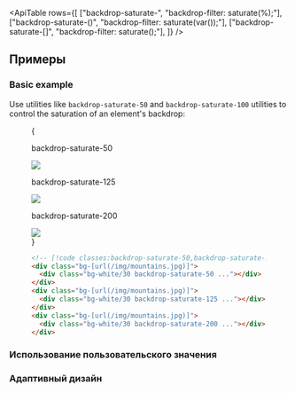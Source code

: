 

<ApiTable
  rows={[
    ["backdrop-saturate-<number>", "backdrop-filter: saturate(<number>%);"],
    ["backdrop-saturate-(<custom-property>)", "backdrop-filter: saturate(var(<custom-property>));"],
    ["backdrop-saturate-[<value>]", "backdrop-filter: saturate(<value>);"],
  ]}
/>

## Примеры

### Basic example

Use utilities like `backdrop-saturate-50` and `backdrop-saturate-100` utilities to control the saturation of an element's backdrop:

<Figure>

<Example padding={false}>
  {
    <div className="flex scroll-p-8 justify-start overflow-scroll sm:block sm:overflow-visible">
      <div className="flex shrink-0 items-center justify-around gap-6 p-8 font-mono font-bold sm:gap-4">
        <div className="flex shrink-0 flex-col items-center">
          <p className="mb-3 text-center font-mono text-sm font-medium text-gray-500 dark:text-gray-400">
            backdrop-saturate-50
          </p>
          <div className="relative">
            <div className="absolute inset-6 size-20 bg-white/30 backdrop-saturate-50"></div>
            <img
              className="size-32 rounded-lg object-cover"
              src="https://images.unsplash.com/photo-1554629947-334ff61d85dc?ixid=MnwxMjA3fDB8MHxwaG90by1wYWdlfHx8fGVufDB8fHx8&ixlib=rb-1.2.1&auto=format&fit=crop&w=1000&h=1000&q=90"
            />
            <div className="absolute inset-0 rounded-lg ring-1 ring-black/10 ring-inset"></div>
          </div>
        </div>
        <div className="flex shrink-0 flex-col items-center">
          <p className="mb-3 text-center font-mono text-sm font-medium text-gray-500 dark:text-gray-400">
            backdrop-saturate-125
          </p>
          <div className="relative">
            <div className="absolute inset-6 size-20 bg-white/30 backdrop-saturate-125"></div>
            <img
              className="size-32 rounded-lg object-cover"
              src="https://images.unsplash.com/photo-1554629947-334ff61d85dc?ixid=MnwxMjA3fDB8MHxwaG90by1wYWdlfHx8fGVufDB8fHx8&ixlib=rb-1.2.1&auto=format&fit=crop&w=1000&h=1000&q=90"
            />
            <div className="absolute inset-0 rounded-lg ring-1 ring-black/10 ring-inset"></div>
          </div>
        </div>
        <div className="flex shrink-0 flex-col items-center">
          <p className="mb-3 text-center font-mono text-sm font-medium text-gray-500 dark:text-gray-400">
            backdrop-saturate-200
          </p>
          <div className="relative">
            <div className="absolute inset-6 size-20 bg-white/30 backdrop-saturate-200"></div>
            <img
              className="size-32 rounded-lg object-cover"
              src="https://images.unsplash.com/photo-1554629947-334ff61d85dc?ixid=MnwxMjA3fDB8MHxwaG90by1wYWdlfHx8fGVufDB8fHx8&ixlib=rb-1.2.1&auto=format&fit=crop&w=1000&h=1000&q=90"
            />
            <div className="absolute inset-0 rounded-lg ring-1 ring-black/10 ring-inset"></div>
          </div>
        </div>
      </div>
    </div>
  }
</Example>

```html
<!-- [!code classes:backdrop-saturate-50,backdrop-saturate-125,backdrop-saturate-200] -->
<div class="bg-[url(/img/mountains.jpg)]">
  <div class="bg-white/30 backdrop-saturate-50 ..."></div>
</div>
<div class="bg-[url(/img/mountains.jpg)]">
  <div class="bg-white/30 backdrop-saturate-125 ..."></div>
</div>
<div class="bg-[url(/img/mountains.jpg)]">
  <div class="bg-white/30 backdrop-saturate-200 ..."></div>
</div>
```

</Figure>

### Использование пользовательского значения

<UsingACustomValue utility="backdrop-saturate" value=".25" name="backdrop saturation" variable="backdrop-saturation" />

### Адаптивный дизайн

<ResponsiveDesign
  property="backdrop-filter: saturate()"
  defaultClass="backdrop-saturate-50"
  featuredClass="backdrop-saturate-150"
/>
